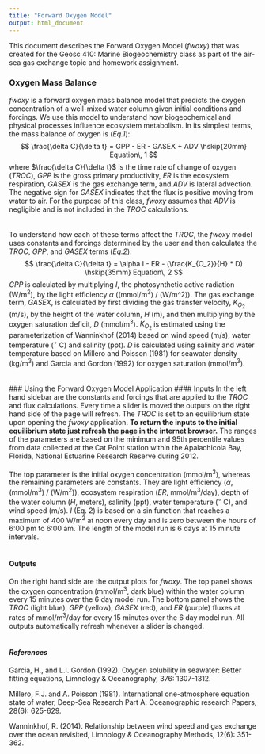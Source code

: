 ---
title: "Forward Oxygen Model"
output: html_document
---

This document describes the Forward Oxygen Model ($fwoxy$) that was created for the Geosc 410: Marine Biogeochemistry class as part of the air-sea gas exchange topic and homework assignment.

### Oxygen Mass Balance

$fwoxy$ is a forward oxygen mass balance model that predicts the oxygen concentration of a well-mixed water column given initial conditions and forcings. We use this model to understand how biogeochemical and physical processes influence ecosystem metabolism. In its simplest terms, the mass balance of oxygen is (*Eq.1*):
$$
\frac{\delta C}{\delta t} = GPP - ER - GASEX + ADV \hskip{20mm} Equation\, 1
$$
where $\frac{\delta C}{\delta t}$ is the time rate of change of oxygen ($TROC$), $GPP$ is the gross primary productivity, $ER$ is the ecosystem respiration, $GASEX$ is the gas exchange term, and $ADV$ is lateral advection. The negative sign for $GASEX$ indicates that the flux is positive moving from water to air. For the purpose of this class, $fwoxy$ assumes that $ADV$ is negligible and is not included in the $TROC$ calculations.
<br>
<br>
<br>
To understand how each of these terms affect the $TROC$, the $fwoxy$ model uses constants and forcings determined by the user and then calculates the $TROC$, $GPP$, and $GASEX$ terms (*Eq.2*):
$$
\frac{\delta C}{\delta t} = \alpha I - ER - (\frac{K_{O_2}}{H} * D) \hskip{35mm} Equation\, 2
$$
$GPP$ is calculated by multiplying $I$, the photosynthetic active radiation (W/m^2^), by the light efficiency $\alpha$ ((mmol/m^3^) / (W/m^2)). The gas exchange term, $GASEX$, is calculated by first dividing the gas transfer velocity, $K_{O_2}$ (m/s), by the height of the water column, $H$ (m), and then multiplying by the oxygen saturation deficit, $D$ (mmol/m^3^). $K_{O_2}$ is estimated using the parameterization of Wanninkhof (2014) based on wind speed (m/s), water temperature ($^{\circ}$ C) and salinity (ppt). $D$ is calculated using salinity and water temperature based on Millero and Poisson (1981) for seawater density (kg/m^3^) and Garcia and Gordon (1992) for oxygen saturation (mmol/m^3^).
<br>
<br>
<br>
### Using the Forward Oxygen Model Application
#### Inputs
In the left hand sidebar are the constants and forcings that are applied to the $TROC$ and flux calculations. Every time a slider is moved the outputs on the right hand side of the page will refresh. The $TROC$ is set to an equilibrium state upon opening the $fwoxy$ application. **To return the inputs to the initial equilibrium state just refresh the page in the internet browser.** The ranges of the parameters are based on the minimum and 95th percentile values from data collected at the Cat Point station within the Apalachicola Bay, Florida, National Estuarine Research Reserve during 2012.
<br>
<br>
The top parameter is the initial oxygen concentration (mmol/m^3^), whereas the remaining parameters are constants. They are light efficiency ($\alpha$, (mmol/m^3^) / (W/m^2^)), ecosystem respiration ($ER$, mmol/m^3^/day), depth of the water column ($H$, meters), salinity (ppt), water temperature ($^{\circ}$ C), and wind speed (m/s). $I$ (Eq. 2) is based on a sin function that reaches a maximum of 400 W/m^2^ at noon every day and is zero between the hours of 6:00 pm to 6:00 am. The length of the model run is 6 days at 15 minute intervals. 
<br>
<br>

#### Outputs
On the right hand side are the output plots for $fwoxy$. The top panel shows the oxygen concentration (mmol/m^3^, dark blue) within the water column every 15 minutes over the 6 day model run. The bottom panel shows the $TROC$ (light blue), $GPP$ (yellow), $GASEX$ (red), and $ER$ (purple) fluxes at rates of mmol/m^3^/day for every 15 minutes over the 6 day model run. All outputs automatically refresh whenever a slider is changed. 
<br>
<br>

#### *References*
Garcia, H., and L.I. Gordon (1992). Oxygen solubility in seawater: Better fitting equations, Limnology & Oceanography, 376: 1307-1312.

Millero, F.J. and A. Poisson (1981). International one-atmosphere equation state of water, Deep-Sea Research Part A. Oceanographic research Papers, 28(6): 625-629. 

Wanninkhof, R. (2014). Relationship between wind speed and gas exchange over the ocean revisited, Limnology & Oceanography Methods, 12(6): 351-362. 


